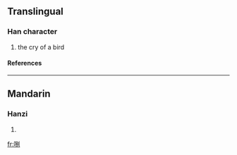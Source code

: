==Translingual==
===Han character===
{{Han char|rn=30|rad=口|as=07|sn=10|four=|canj=口口尸弓 (RRSN)}}
# the cry of a bird
====References====
{{Han ref|kx=0191.060|dkj=03671|dj=0410.190|hdz=10630.090|uh=54F5|ud=21749}}
----
==Mandarin==
===Hanzi===
{{cmn-hanzi|pin=[[bā]] (ba1), [[hg]] (hng5)|wg=pa<sup>1</sup>, <sup>5</sup>}}
# {{defn|Mandarin}}

[[fr:哵]]